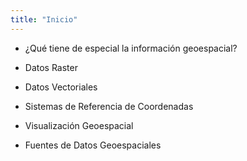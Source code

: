 ```yaml
---
title: "Inicio"
---
```



* ¿Qué tiene de especial la información geoespacial?

* Datos Raster

* Datos Vectoriales

* Sistemas de Referencia de Coordenadas

* Visualización Geoespacial 

* Fuentes de Datos Geoespaciales
